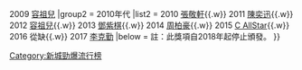{{Navbox with columns
|name    = 新城勁爆頒獎禮播放指數大獎﹝歌手獎﹞
|title   = '''[[新城勁爆頒獎禮]]播放指數大獎﹝歌手/組合﹞'''
|titlestyle = background: #E6CFE6
|groupstyle = background: #E6CFE6
|group1 = 2000年代
|list1 = {{nowrap begin}}
2008 [[容祖兒]]{{.w}}
2009 [[容祖兒]]
{{nowrap end}}
|group2 = 2010年代
|list2 = {{nowrap begin}}
2010 [[張敬軒]]{{.w}}
2011 [[陳奕迅]]{{.w}}
2012 [[容祖兒]]{{.w}}
2013 [[鄧紫棋]]{{.w}}
2014 [[周柏豪]]{{.w}}
2015 [[C AllStar]]{{.w}}
2016 從缺{{.w}}
2017 [[李克勤]]
{{nowrap end}}
|below = 註：此獎項自2018年起停止頒發。
}}
<noinclude>
[[Category:新城勁爆流行榜]]
</noinclude>